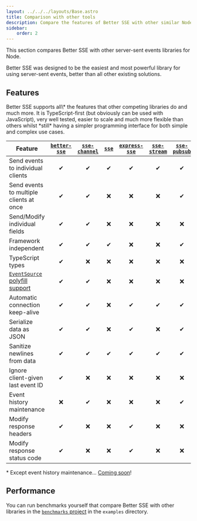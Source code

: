 ```yaml
---
layout: ../../../layouts/Base.astro
title: Comparison with other tools
description: Compare the features of Better SSE with other similar Node SSE libraries.
sidebar:
    order: 2
---
```



This section compares Better SSE with other server-sent events libraries for Node.

Better SSE was designed to be the easiest and most powerful library for using server-sent events, better than all other existing solutions.

## Features

<Aside title="TL/DR" type="tip">
    Better SSE supports all\* the features that other competing libraries do and much more. It is TypeScript-first (but obviously can be used with JavaScript), very well tested, easier to scale and much more flexible than others whilst *still* having a simpler programming interface for both simple and complex use cases.
</Aside>

|Feature|[`better-sse`](https://www.npmjs.com/package/better-sse)|[`sse-channel`](https://www.npmjs.com/package/sse-channel)|[`sse`](https://www.npmjs.com/package/sse)|[`express-sse`](https://www.npmjs.com/package/express-sse)|[`sse-stream`](https://www.npmjs.com/package/sse-stream)|[`sse-pubsub`](https://www.npmjs.com/package/sse-pubsub)|[`nestjs @Sse`](https://docs.nestjs.com/techniques/server-sent-events)|[`hono/streaming`](https://hono.dev/helpers/streaming#streamsse)|
|-|:-:|:-:|:-:|:-:|:-:|:-:|:-:|:-:|
|Send events to individual clients|✔|✔|✔|✔|✔|✔|✔|✔|✔|
|Send events to multiple clients at once|✔|✔|❌|❌|❌|✔|❌|❌|
|Send/Modify individual fields|✔|✔|❌|❌|❌|❌|❌|❌|
|Framework independent|✔|✔|✔|❌|❌|✔|❌|❌|
|TypeScript types|✔|❌|❌|❌|❌|❌|✔|✔|
|[`EventSource` polyfill support](https://www.npmjs.com/package/event-source-polyfill)|✔|✔|❌|❌|❌|❌|❌|❌|
|Automatic connection keep-alive|✔|✔|❌|✔|✔|✔|✔|❌|❌|
|Serialize data as JSON|✔|✔|❌|✔|❌|✔|✔|❌|
|Sanitize newlines from data|✔|✔|✔|✔|✔|✔|✔|❌|
|Ignore client-given last event ID|✔|❌|❌|❌|❌|❌|❌|❌|
|Event history maintenance|❌|✔|❌|❌|❌|✔|❌|❌|
|Modify response headers|✔|❌|❌|✔|❌|❌|✔|✔|
|Modify response status code|✔|❌|❌|✔|❌|❌|❌|❌|

\* Except event history maintenance... [Coming soon](https://github.com/MatthewWid/better-sse/issues/16)!

## Performance

You can run benchmarks yourself that compare Better SSE with other libraries in the [`benchmarks` project](https://github.com/MatthewWid/better-sse/tree/master/examples) in the `examples` directory.
